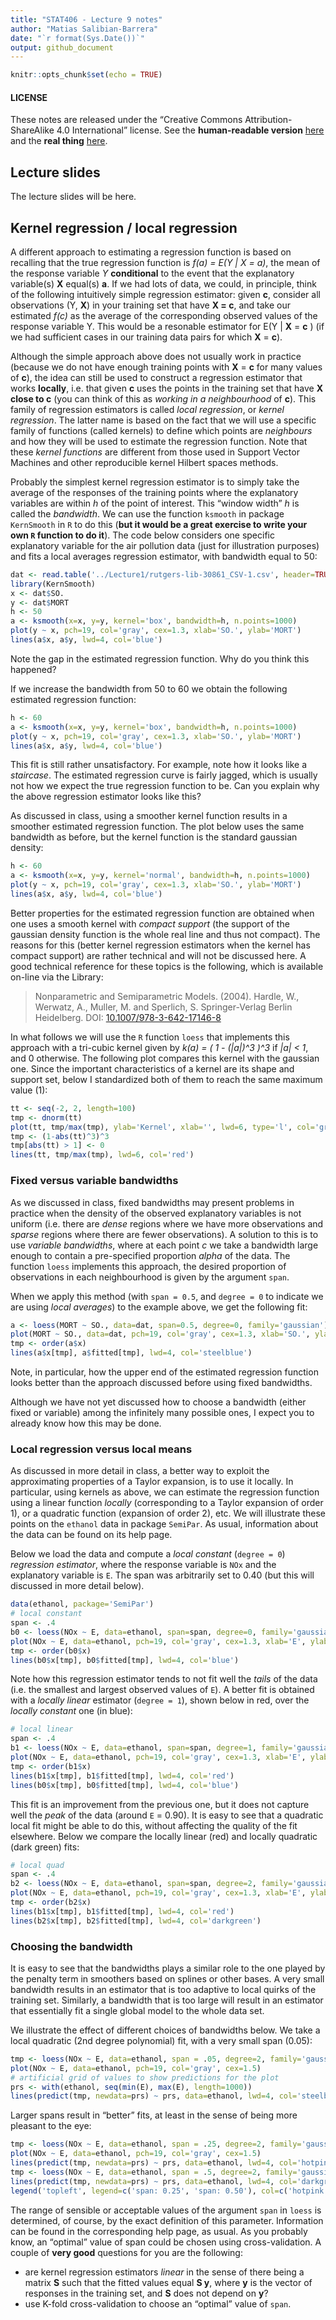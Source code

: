 ```yaml
---
title: "STAT406 - Lecture 9 notes"
author: "Matias Salibian-Barrera"
date: "`r format(Sys.Date())`"
output: github_document
---
```


```r
knitr::opts_chunk$set(echo = TRUE)
```

#### LICENSE
These notes are released under the 
"Creative Commons Attribution-ShareAlike 4.0 International" license. 
See the **human-readable version** [here](https://creativecommons.org/licenses/by-sa/4.0/)
and the **real thing** [here](https://creativecommons.org/licenses/by-sa/4.0/legalcode). 

## Lecture slides

The lecture slides will be here.

## Kernel regression / local regression 

A different approach to estimating a regression function is
based on recalling that the  true regression function 
is *f(a) = E(Y | X = a)*, the mean of the response variable *Y* **conditional**
to the event that the explanatory variable(s) **X** equal(s) **a**. If we
had lots of data, we could, in principle, think of the following 
intuitively simple regression estimator: given **c**, consider all 
observations (Y, **X**) in your training set that have **X = c**, and take
our estimated *f(c)* as 
the average of the corresponding observed values of the response variable
Y. This would be a resonable estimator for E(Y | **X** = **c** ) (if 
we had sufficient cases in our training data pairs for which **X** = **c**).

Although the simple approach above does not usually work in practice (because
we do not have enough training points with **X** = **c** for many values of **c**), 
the idea can still be used to construct a regression estimator that works
**locally**, i.e. that given **c** uses the points in the training set
that have **X close to c** (you can think of this as *working in a neighbourhood* of
**c**). This family of regression estimators is called
*local regression*, or *kernel regression*. The latter name is based 
on the fact that we will use a specific
family of functions (called kernels) to define which points 
are *neighbours* and 
how they will be used to estimate the regression function.
Note that these *kernel functions* are different from those used in
Support Vector Machines and other reproducible kernel Hilbert spaces methods.

Probably the simplest kernel regression estimator is to simply take
the average of the responses of the training points where the explanatory
variables are within *h* of the point of interest. This "window width" *h*
is called the *bandwidth*. We can use the function
`ksmooth` in package `KernSmooth` in `R` to do this (**but it would be 
a great exercise to write your own `R` function to do it**). The code below
considers one specific explanatory variable for the air pollution data 
(just for illustration purposes) and fits a local averages regression
estimator, with bandwidth equal to 50:

```r
dat <- read.table('../Lecture1/rutgers-lib-30861_CSV-1.csv', header=TRUE, sep=',')
library(KernSmooth)
x <- dat$SO.
y <- dat$MORT
h <- 50
a <- ksmooth(x=x, y=y, kernel='box', bandwidth=h, n.points=1000)
plot(y ~ x, pch=19, col='gray', cex=1.3, xlab='SO.', ylab='MORT')
lines(a$x, a$y, lwd=4, col='blue')
```

Note the gap in the estimated regression function. Why do you think
this happened? 

If we increase the bandwidth from 50 to 60 we obtain the following estimated
regression function:

```r
h <- 60
a <- ksmooth(x=x, y=y, kernel='box', bandwidth=h, n.points=1000)
plot(y ~ x, pch=19, col='gray', cex=1.3, xlab='SO.', ylab='MORT')
lines(a$x, a$y, lwd=4, col='blue')
```

This fit is still rather unsatisfactory. For example, note 
how it looks like a *staircase*. The estimated regression curve
is fairly jagged, which is usually not how we expect the true regression
function to be. Can you explain why the above regression estimator looks like this? 

As discussed in class, using a smoother kernel function 
results in a smoother estimated regression function. The plot
below uses the same bandwidth as before, but the kernel function is
the standard gaussian density:

```r
h <- 60
a <- ksmooth(x=x, y=y, kernel='normal', bandwidth=h, n.points=1000)
plot(y ~ x, pch=19, col='gray', cex=1.3, xlab='SO.', ylab='MORT')
lines(a$x, a$y, lwd=4, col='blue')
```

Better properties for the estimated regression function are obtained 
when one uses a smooth kernel with *compact support* (the support of
the gaussian density function is the whole real line and thus not
compact). The reasons for this (better kernel regression estimators
when the kernel has compact support) are rather technical and will
not be discussed here. A good technical reference for these topics is
the following, which is available on-line via the Library:

> Nonparametric and Semiparametric Models. (2004). 
> Hardle, W., Werwatz, A., Muller, M. and  Sperlich, S. 
> Springer-Verlag Berlin Heidelberg. 
> DOI: [10.1007/978-3-642-17146-8](http://doi.org/10.1007/978-3-642-17146-8)

In what follows we will use the `R` function `loess`
that implements this approach with a tri-cubic 
kernel given by *k(a) = ( 1 - (|a|)^3 )^3* if *|a| < 1*, and 0 otherwise.
The following plot compares this kernel with the gaussian one. 
Since the important characteristics of a kernel are its shape and support set, 
below I standardized both of them to reach the same maximum value (1): 

```r
tt <- seq(-2, 2, length=100)
tmp <- dnorm(tt)
plot(tt, tmp/max(tmp), ylab='Kernel', xlab='', lwd=6, type='l', col='gray40', ylim=c(0,1))
tmp <- (1-abs(tt)^3)^3
tmp[abs(tt) > 1] <- 0
lines(tt, tmp/max(tmp), lwd=6, col='red')
```

### Fixed versus variable bandwidths

As we discussed in class, fixed bandwidths may present problems in practice
when the density of the observed explanatory variables is not uniform 
(i.e. there are *dense* regions where we have more observations and 
*sparse* regions where there are fewer observations). A solution 
to this is to use *variable bandwidths*, where at each point *c* we 
take a bandwidth large enough to contain a pre-specified proportion
*alpha* of the data. The function `loess` implements this approach, 
the desired proportion of observations in each neighbourhood is given
by the argument `span`. 

When we apply this method (with `span = 0.5`, and `degree = 0` to indicate
we are using *local averages*) to the example above, we get the following
fit:

```r
a <- loess(MORT ~ SO., data=dat, span=0.5, degree=0, family='gaussian')
plot(MORT ~ SO., data=dat, pch=19, col='gray', cex=1.3, xlab='SO.', ylab='MORT')
tmp <- order(a$x)
lines(a$x[tmp], a$fitted[tmp], lwd=4, col='steelblue')
```

Note, in particular, how the upper end of the estimated regression function
looks better than the approach discussed before using fixed bandwidths. 

Although we have not yet discussed how to choose a bandwidth (either fixed
or variable) among the infinitely many possible ones, I expect you
to already know how this may be done. 

### Local regression versus local means

As discussed in more detail in class, a better way to exploit the
approximating properties of a Taylor expansion, is to use it locally.
In particular, using kernels as above, we can estimate the regression
function using a linear function *locally* (corresponding to a 
Taylor expansion of order 1), or a quadratic function (expansion of
order 2), etc. We will illustrate these points on  the `ethanol`
data in package `SemiPar`. As usual, information about the data
can be found on its help page. 

Below we load the data and compute a *local constant* (`degree = 0`) *regression 
estimator*, where the response variable is `NOx` and the explanatory variable is 
`E`. The span was arbitrarily set to 0.40 (but this will discussed in 
more detail below). 

```r
data(ethanol, package='SemiPar')
# local constant
span <- .4
b0 <- loess(NOx ~ E, data=ethanol, span=span, degree=0, family='gaussian')
plot(NOx ~ E, data=ethanol, pch=19, col='gray', cex=1.3, xlab='E', ylab='NOx')
tmp <- order(b0$x)
lines(b0$x[tmp], b0$fitted[tmp], lwd=4, col='blue')
```

Note how this regression estimator tends to not fit well the *tails* of the data
(i.e. the smallest and largest observed values of `E`). A better fit
is obtained with a *locally linear* estimator (`degree = 1`), shown below in red, over the
*locally constant* one (in blue):

```r
# local linear
span <- .4
b1 <- loess(NOx ~ E, data=ethanol, span=span, degree=1, family='gaussian')
plot(NOx ~ E, data=ethanol, pch=19, col='gray', cex=1.3, xlab='E', ylab='NOx')
tmp <- order(b1$x)
lines(b1$x[tmp], b1$fitted[tmp], lwd=4, col='red')
lines(b0$x[tmp], b0$fitted[tmp], lwd=4, col='blue')
```

This fit is an improvement from the previous one, but it does not
capture well the *peak* of the data (around `E` = 0.90). It is easy to see that
a quadratic local fit might be able to do this, without affecting the
quality of the fit elsewhere. Below we compare the locally linear (red) and
locally quadratic (dark green) fits:

```r
# local quad
span <- .4
b2 <- loess(NOx ~ E, data=ethanol, span=span, degree=2, family='gaussian')
plot(NOx ~ E, data=ethanol, pch=19, col='gray', cex=1.3, xlab='E', ylab='NOx')
tmp <- order(b2$x)
lines(b1$x[tmp], b1$fitted[tmp], lwd=4, col='red')
lines(b2$x[tmp], b2$fitted[tmp], lwd=4, col='darkgreen')
```

### Choosing the bandwidth

It is easy to see that the bandwidths plays a similar role to
the one played by the penalty term in smoothers based on
splines or other bases. A very small bandwidth results in
an estimator that is too adaptive to local quirks of the
training set. Similarly, a bandwidth that is too large
will result in an estimator that essentially fit a single
global model to the whole data set. 

We illustrate the effect of different choices of
bandwidths below. We take a local quadratic (2nd degree
polynomial) fit, with a very small span (0.05):

```r
tmp <- loess(NOx ~ E, data=ethanol, span = .05, degree=2, family='gaussian')
plot(NOx ~ E, data=ethanol, pch=19, col='gray', cex=1.5)
# artificial grid of values to show predictions for the plot
prs <- with(ethanol, seq(min(E), max(E), length=1000))
lines(predict(tmp, newdata=prs) ~ prs, data=ethanol, lwd=4, col='steelblue')
```

Larger spans result in "better" fits, at least in the sense of 
being more pleasant to the eye:

```r
tmp <- loess(NOx ~ E, data=ethanol, span = .25, degree=2, family='gaussian')
plot(NOx ~ E, data=ethanol, pch=19, col='gray', cex=1.5)
lines(predict(tmp, newdata=prs) ~ prs, data=ethanol, lwd=4, col='hotpink')
tmp <- loess(NOx ~ E, data=ethanol, span = .5, degree=2, family='gaussian')
lines(predict(tmp, newdata=prs) ~ prs, data=ethanol, lwd=4, col='darkgreen')
legend('topleft', legend=c('span: 0.25', 'span: 0.50'), col=c('hotpink', 'darkgreen'), lwd=4)
```

The range of sensible or acceptable values of the argument `span` in `loess`
is determined, of course, by the exact definition of this parameter. Information
can be found in the corresponding help page, as usual. As you probably know, 
an "optimal" value of span could be chosen using cross-validation. A 
couple of **very good** questions for you are the following: 

* are kernel regression estimators *linear* in the sense of there being a 
matrix **S** such that the fitted values equal **S y**, where **y** is the
vector of responses in the training set, and **S** does not depend on **y**? 
* use K-fold cross-validation to choose an "optimal" value of `span`.


<!-- Effect of the degree, now quadratic: -->

<!-- ```{r kernel3, fig.width=5, fig.height=5, message=FALSE, warning=FALSE} -->
<!-- tmp <- loess(NOx ~ E, data=ethanol, span = .5, degree=2, family='gaussian') -->
<!-- plot(NOx ~ E, data=ethanol, pch=19, col='gray', cex=1.5) -->
<!-- lines(predict(tmp, newdata=prs) ~ prs, data=ethanol, lwd=4, col='blue') -->
<!-- ``` -->

<!-- Now quadratic, span = 0.20 -->

<!-- ```{r kernel4, fig.width=5, fig.height=5, message=FALSE, warning=FALSE} -->
<!-- tmp <- loess(NOx ~ E, data=ethanol, span = .2, degree=2, family='gaussian') -->
<!-- plot(NOx ~ E, data=ethanol, pch=19, col='gray', cex=1.5) -->
<!-- lines(predict(tmp)[order(E)] ~ sort(E), data=ethanol, lwd=4, col='steelblue') -->
<!-- lines(predict(tmp, newdata=prs) ~ prs, data=ethanol, lwd=2, col='red2') -->
<!-- ``` -->

<!-- Kinks are artifact of sparsity of data -->




